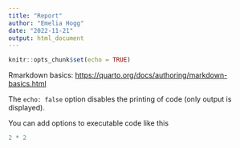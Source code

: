 ```yaml
---
title: "Report"
author: "Emelia Hogg"
date: "2022-11-21"
output: html_document
---
```


```r
knitr::opts_chunk$set(echo = TRUE)
```

Rmarkdown basics: <https://quarto.org/docs/authoring/markdown-basics.html>

 The `echo: false` option disables the printing of code (only output is displayed).

You can add options to executable code like this
```r

2 * 2
```


